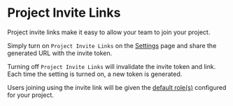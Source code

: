 # Project Invite Links

Project invite links make it easy to allow your team to join your project.

Simply turn on `Project Invite Links` on the [Settings](https://hashboard.com/app/p/settings) page and share the generated URL with the invite token.

Turning off `Project Invite Links` will invalidate the invite token and link. Each time the setting is turned on, a new token is generated.

Users joining using the invite link will be given the [default role(s)](/docs/project-management/users-and-permissions) configured for your project.
